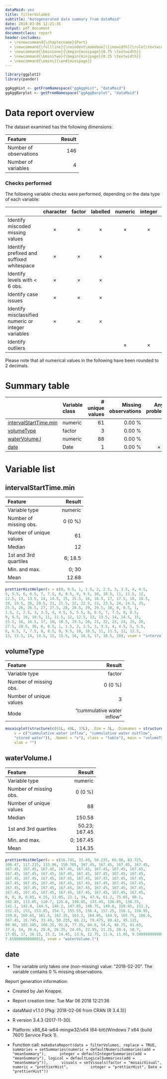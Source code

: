 ```yaml
---
dataMaid: yes
title: filterVolumes
subtitle: "Autogenerated data summary from dataMaid"
date: 2018-03-06 12:21:35
output: pdf_document
documentclass: report
header-includes:
  - \renewcommand{\chaptername}{Part}
  - \newcommand{\fullline}{\noindent\makebox[\linewidth]{\rule{\textwidth}{0.4pt}}}
  - \newcommand{\bminione}{\begin{minipage}{0.75 \textwidth}}
  - \newcommand{\bminitwo}{\begin{minipage}{0.25 \textwidth}}
  - \newcommand{\emini}{\end{minipage}}
---
```

```r
library(ggplot2)
library(pander)
```
```r
ggAggHist <- getFromNamespace("ggAggHist", "dataMaid")
ggAggBarplot <- getFromNamespace("ggAggBarplot", "dataMaid")
```
# Data report overview
The dataset examined has the following dimensions:


---------------------------------
Feature                    Result
------------------------ --------
Number of observations        146

Number of variables             4
---------------------------------




### Checks performed
The following variable checks were performed, depending on the data type of each variable:

----------------------------------------------------------------------------------------------------------------------------------
&nbsp;                                                 character    factor    labelled   numeric    integer    logical     Date   
----------------------------------------------------- ----------- ---------- ---------- ---------- ---------- --------- ----------
Identify miscoded missing values                       $\times$    $\times$   $\times$   $\times$   $\times$             $\times$ 

Identify prefixed and suffixed whitespace              $\times$    $\times$   $\times$                                            

Identify levels with < 6 obs.                          $\times$    $\times$   $\times$                                            

Identify case issues                                   $\times$    $\times$   $\times$                                            

Identify misclassified numeric or integer variables    $\times$    $\times$   $\times$                                            

Identify outliers                                                                        $\times$   $\times$             $\times$ 
----------------------------------------------------------------------------------------------------------------------------------




Please note that all numerical values in the following have been rounded to 2 decimals.


# Summary table

---------------------------------------------------------------------------------------------------
&nbsp;                    Variable class     # unique values   Missing observations  Any problems? 
------------------------- ---------------- ----------------- ---------------------- ---------------
[intervalStartTime.min]   numeric                         61                 0.00 %                

[volumeType]              factor                           3                 0.00 %                

[waterVolume.l]           numeric                         88                 0.00 %                

[date]                    Date                             1                 0.00 %    $\times$    
---------------------------------------------------------------------------------------------------




# Variable list
## intervalStartTime.min

\bminione

-----------------------------------
Feature                      Result
------------------------- ---------
Variable type               numeric

Number of missing obs.      0 (0 %)

Number of unique values          61

Median                           12

1st and 3rd quartiles       6; 18.5

Min. and max.                 0; 30

Mean                          12.68
-----------------------------------


\emini
\bminitwo
```r
prettierHistHelper(v = c(0, 0.5, 1, 1.5, 2, 2.5, 3, 3.5, 4, 4.5, 
5, 5.5, 6, 6.5, 7, 7.5, 8, 8.5, 9, 9.5, 10, 10.5, 11, 11.5, 12, 
12.5, 13, 13.5, 14, 14.5, 15, 15.5, 16, 16.5, 17, 17.5, 18, 18.5, 
19, 19.5, 20, 20.5, 21, 21.5, 22, 22.5, 23, 23.5, 24, 24.5, 25, 
25.5, 26, 26.5, 27, 27.5, 28, 28.5, 29, 29.5, 30, 0, 0.5, 1, 
1.5, 2, 2.5, 3, 3.5, 4, 4.5, 5, 5.5, 6, 6.5, 7, 7.5, 8, 8.5, 
9, 9.5, 10, 10.5, 11, 11.5, 12, 12.5, 13, 13.5, 14, 14.5, 15, 
15.5, 16, 16.5, 17, 18, 18.5, 19.5, 20, 21, 22, 23, 24, 25, 26, 
27.5, 28.5, 30, 0, 0.5, 1, 1.5, 2, 2.5, 3, 3.5, 4, 4.5, 5, 5.5, 
6, 6.5, 7, 7.5, 8, 8.5, 9, 9.5, 10, 10.5, 11, 11.5, 12, 12.5, 
13, 13.5, 14, 14.5, 15, 15.5, 16, 16.5, 17, 18.5, 20), vnam = "intervalStartTime.min")
```
\emini




\fullline

## volumeType

\bminione

------------------------------------------------------
Feature                                         Result
------------------------- ----------------------------
Variable type                                   factor

Number of missing obs.                         0 (0 %)

Number of unique values                              3

Mode                        "cummulative water inflow"
------------------------------------------------------


\emini
\bminitwo
```r
mosaicplot(structure(c(61L, 48L, 37L), .Dim = 3L, .Dimnames = structure(list(
    v = c("cummulative water inflow", "cummulative water outflow", 
    "stored water")), .Names = "v"), class = "table"), main = "volumeType", 
    xlab = "")
```
\emini




\fullline

## waterVolume.l

\bminione

-----------------------------------------
Feature                            Result
------------------------- ---------------
Variable type                     numeric

Number of missing obs.            0 (0 %)

Number of unique values                88

Median                             150.58

1st and 3rd quartiles       50.23; 167.45

Min. and max.                   0; 167.45

Mean                               114.35
-----------------------------------------


\emini
\bminitwo
```r
prettierHistHelper(v = c(16.745, 33.49, 50.235, 66.98, 83.725, 
100.47, 117.215, 133.96, 150.705, 167.45, 167.45, 167.45, 167.45, 
167.45, 167.45, 167.45, 167.45, 167.45, 167.45, 167.45, 167.45, 
167.45, 167.45, 167.45, 167.45, 167.45, 167.45, 167.45, 167.45, 
167.45, 167.45, 167.45, 167.45, 167.45, 167.45, 167.45, 167.45, 
167.45, 167.45, 167.45, 167.45, 167.45, 167.45, 167.45, 167.45, 
167.45, 167.45, 167.45, 167.45, 167.45, 167.45, 167.45, 167.45, 
167.45, 167.45, 167.45, 167.45, 167.45, 167.45, 167.45, 167.45, 
0, 0, 0, 0.85, 4.25, 11.05, 22.1, 34, 47.6, 61.2, 75.65, 90.1, 
102.85, 113.05, 120.7, 125.8, 130.05, 133.45, 136.85, 138.55, 
141.1, 142.8, 144.5, 146.2, 147.05, 148.75, 149.6, 150.45, 151.3, 
152.15, 153, 153.85, 154.7, 155.55, 156.4, 157.25, 158.1, 158.95, 
159.8, 160.65, 161.5, 162.35, 163.2, 164.05, 164.9, 165.75, 166.6, 
167.45, 16.745, 33.49, 50.235, 66.13, 79.475, 89.42, 95.115, 
99.96, 103.105, 106.25, 91.8, 77.35, 64.6, 54.4, 46.75, 41.65, 
37.4, 34, 30.6, 28.9, 26.35, 24.65, 22.95, 21.25, 20.4, 18.7, 
17.85, 17, 16.15, 15.3, 14.45, 13.6, 12.75, 11.9, 11.05, 9.34999999999999, 
7.65000000000001), vnam = "waterVolume.l")
```
\emini




\fullline

## date

* The variable only takes one (non-missing) value: \"2018-02-20\". The variable contains 0 \% missing observations.



\fullline



Report generation information:

 *  Created by Jan Knappe.

 *  Report creation time: Tue Mar 06 2018 12:21:36

 *  dataMaid v1.1.0 [Pkg: 2018-02-06 from CRAN (R 3.4.3)]

 *  R version 3.4.3 (2017-11-30).

 *  Platform: x86_64-w64-mingw32/x64 (64-bit)(Windows 7 x64 (build 7601) Service Pack 1).

 *  Function call: `makeDataReport(data = filterVolumes, replace = TRUE, summaries = setSummaries(numeric = defaultNumericSummaries(add = "meanSummary"), 
    integer = defaultIntegerSummaries(add = "meanSummary"), logical = defaultLogicalSummaries(add = "meanSummary")), 
    visuals = setVisuals(factor = "mosaicVisual", numeric = "prettierHist", 
        integer = "prettierHist", Date = "prettierHist"))`

